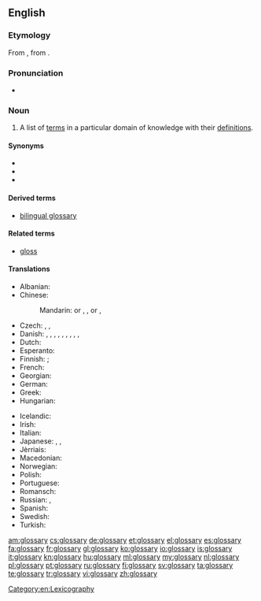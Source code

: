 {{selfref|There is a '''[[Appendix:Glossary|Glossary of terms]]''' used in Wiktionary. See also Wiktionary's [[:Category:Glossaries]]}}
==English==
{{wikipedia}}

===Etymology===
From {{etyl|la|en}} {{term/t|la|glossārium}}, from {{etyl|grc|en}} {{term|γλῶσσα||tongue|lang=grc|tr=glossa}}.

===Pronunciation===
* {{IPA|/ˈɡlɒsəɹi/}}

===Noun===
{{en-noun|glossaries}}

# A list of [[term]]s in a particular domain of knowledge with their [[definition]]s.

====Synonyms====
* {{l|en|clavis}}
* {{l|en|idioticon}}
* {{l|en|vocabulary}}

====Derived terms====
* [[bilingual glossary]]

====Related terms====
* [[gloss]]

====Translations====
{{trans-top|list of words with their definitions}}
* Albanian: {{t|sq|fjalorth‎|m}}
* Chinese:
*: Mandarin: {{t|cmn|詞匯表|sc=Hani}} or {{t|cmn|詞彙表|sc=Hani}}, {{t|cmn|词汇表|tr=cíhuìbiǎo|sc=Hani}}, {{t|cmn|詞匯|sc=Hani}} or {{t+|cmn|詞彙|sc=Hani}}, {{t+|cmn|词汇|tr=cíhuì|sc=Hani}}
* Czech: {{t|cs|slovník pojmů|m}}, {{t|cs|slovníček pojmů|m}}, {{t|cs|glosář|m}}
* Danish: {{t|da|glosar}}, {{t|da|glossar}}, {{t|da|glosarium}}, {{t|da|glossarium}}, {{t|da|glosebog}}, {{t|da|ordliste}}, {{t|da|termliste}}, {{t|da|gloseliste}}, {{t|da|glossehæfte}}, 
* Dutch: {{t+|nl|glossarium|n}}
* Esperanto: {{t|eo|glosaro}}
* Finnish: {{t+|fi|sanasto}}; {{t|fi|asiasanasto}}
* French: {{t+|fr|glossaire}}
* Georgian: {{t|ka|გლოსარიუმი|sc=Geor}}
* German: {{t+|de|Glossar|n}}
* Greek: {{t+|el|γλωσσάριο|n|tr=glossário|sc=Grek}}
* Hungarian: {{t+|hu|szójegyzék}}
{{trans-mid}}
* Icelandic: {{t+|is|orðasafn|n}}
* Irish: {{t|ga|foclóirín|m}}
* Italian: {{t+|it|glossario|m}}
* Japanese: {{t|ja|用語集|tr=ようごしゅう, yōgoshū|sc=Jpan}}, {{t+|ja|語彙|tr=ごい, goi|sc=Jpan}}, {{t|ja|グロッサリー|tr=gurossarī|sc=Jpan}}
* Jèrriais: {{t|roa-jer|glossaithe|m}}
* Macedonian: {{t|mk|поимник|m|tr=póimnik}}
* Norwegian: {{t|no|glossar|n}}
* Polish: {{t|pl|glosariusz|m}}
* Portuguese: {{t+|pt|glossário|m}}
* Romansch: {{t|rm|glossari|m}}
* Russian: {{t+|ru|глоссарий|m|tr=glossárij}}, {{t+|ru|словарь|m|tr=slovár’|sc=Cyrl}}
* Spanish: {{t+|es|glosario|m}}
* Swedish: {{t+|sv|ordförklaring}}
* Turkish: {{t+|tr|lügatçe}}
{{trans-bottom}}

[[Category:en:Lexicography]]

[[am:glossary]]
[[cs:glossary]]
[[de:glossary]]
[[et:glossary]]
[[el:glossary]]
[[es:glossary]]
[[fa:glossary]]
[[fr:glossary]]
[[gl:glossary]]
[[ko:glossary]]
[[io:glossary]]
[[is:glossary]]
[[it:glossary]]
[[kn:glossary]]
[[hu:glossary]]
[[ml:glossary]]
[[my:glossary]]
[[nl:glossary]]
[[pl:glossary]]
[[pt:glossary]]
[[ru:glossary]]
[[fi:glossary]]
[[sv:glossary]]
[[ta:glossary]]
[[te:glossary]]
[[tr:glossary]]
[[vi:glossary]]
[[zh:glossary]]